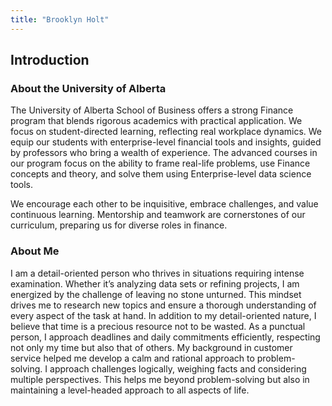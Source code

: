 ```yaml
---
title: "Brooklyn Holt"
---
```


## Introduction

### About the University of Alberta 

The University of Alberta School of Business offers a strong Finance program that blends rigorous academics with practical application. We focus on student-directed learning, reflecting real workplace dynamics. We equip our students with enterprise-level financial tools and insights, guided by professors who bring a wealth of experience. The advanced courses in our program focus on the ability to frame real-life problems, use Finance concepts and theory, and solve them using Enterprise-level data science tools.

We encourage each other to be inquisitive, embrace challenges, and value continuous learning. Mentorship and teamwork are cornerstones of our curriculum, preparing us for diverse roles in finance.


### About Me

I am a detail-oriented person who thrives in situations requiring intense examination. Whether it's analyzing data sets or refining projects, I am energized by the challenge of leaving no stone unturned. This mindset drives me to research new topics and ensure a thorough understanding of every aspect of the task at hand. In addition to my detail-oriented nature, I believe that time is a precious resource not to be wasted. As a punctual person, I approach deadlines and daily commitments efficiently, respecting not only my time but also that of others. My background in customer service helped me develop a calm and rational approach to problem-solving. I approach challenges logically, weighing facts and considering multiple perspectives. This helps me beyond problem-solving but also in maintaining a level-headed approach to all aspects of life.
